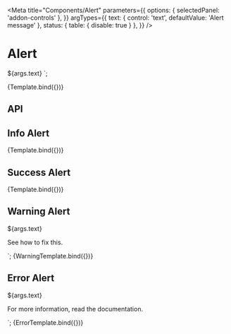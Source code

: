

<Meta
  title="Components/Alert"
  parameters={{
    options: { selectedPanel: 'addon-controls' },
  }}
  argTypes={{
    text: { control: 'text', defaultValue: 'Alert message' },
    status: { table: { disable: true } },
  }}
/>

# Alert

  ${args.text}
</pharos-alert>`;

<Canvas withToolbar>
  <Story name="Base">{Template.bind({})}</Story>
</Canvas>

## API

<ArgsTable of="pharos-alert" />

## Info Alert

<Canvas withToolbar>
  <Story name="Info" args={{ text: 'There will be maintainance tomorrow.', status: 'info' }}>
    {Template.bind({})}
  </Story>
</Canvas>

## Success Alert

<Canvas withToolbar>
  <Story name="Success" args={{ text: 'Success!', status: 'success' }}>
    {Template.bind({})}
  </Story>
</Canvas>

## Warning Alert

  <p class="alert-example__content">${args.text}</p>
  <p class="alert-example__content">See <pharos-link href="#">how to fix this</pharos-link>.</p>
</pharos-alert>`;

<Canvas withToolbar>
  <Story name="Warning" args={{ text: 'Your profile is incomplete.' }}>
    {WarningTemplate.bind({})}
  </Story>
</Canvas>

## Error Alert

  <p class="alert-example__content">${args.text}</p>
  <p class="alert-example__content">
    For more information,
    <pharos-link href="#" on-background>read the documentation</pharos-link>.
  </p>
</pharos-alert>`;

<Canvas withToolbar>
  <Story name="Error" args={{ text: "Your password didn't meet the minimum requirements." }}>
    {ErrorTemplate.bind({})}
  </Story>
</Canvas>
